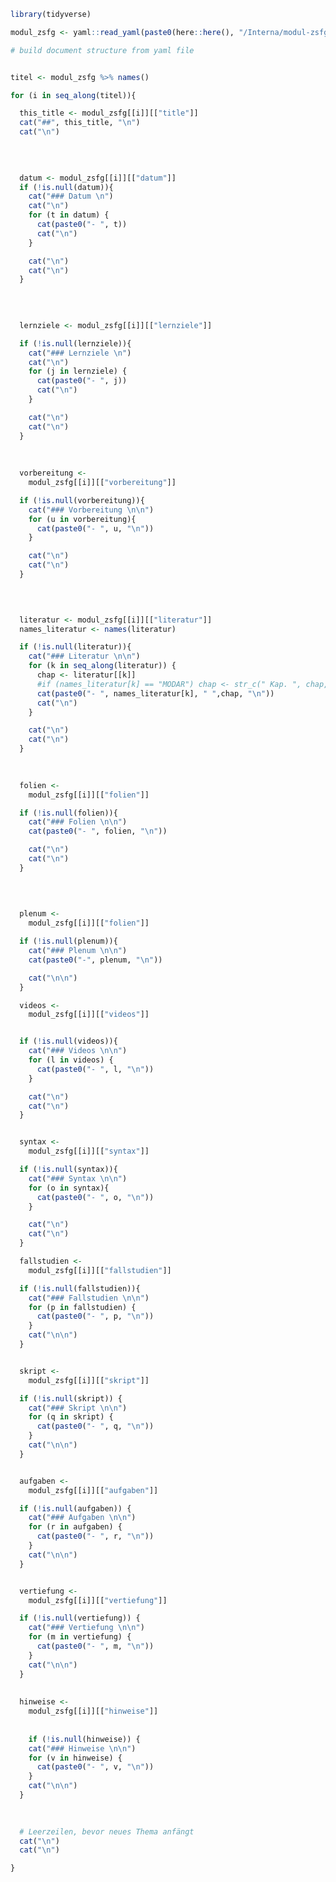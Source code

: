 ```r
library(tidyverse)
```



```r
modul_zsfg <- yaml::read_yaml(paste0(here::here(), "/Interna/modul-zsfg.yaml"))
```



```r

# build document structure from yaml file


titel <- modul_zsfg %>% names()

for (i in seq_along(titel)){

  this_title <- modul_zsfg[[i]][["title"]]
  cat("##", this_title, "\n")
  cat("\n")

  
  
  
  datum <- modul_zsfg[[i]][["datum"]]
  if (!is.null(datum)){
    cat("### Datum \n")
    cat("\n")
    for (t in datum) {
      cat(paste0("- ", t))
      cat("\n")
    }

    cat("\n")
    cat("\n")
  }
  
  
  

  lernziele <- modul_zsfg[[i]][["lernziele"]]

  if (!is.null(lernziele)){
    cat("### Lernziele \n")
    cat("\n")
    for (j in lernziele) {
      cat(paste0("- ", j))
      cat("\n")
    }

    cat("\n")
    cat("\n")
  }
  
  
  
  vorbereitung <-
    modul_zsfg[[i]][["vorbereitung"]]

  if (!is.null(vorbereitung)){
    cat("### Vorbereitung \n\n")
    for (u in vorbereitung){
      cat(paste0("- ", u, "\n"))
    }

    cat("\n")
    cat("\n")
  }
    
    


  literatur <- modul_zsfg[[i]][["literatur"]]
  names_literatur <- names(literatur)

  if (!is.null(literatur)){
    cat("### Literatur \n\n")
    for (k in seq_along(literatur)) {
      chap <- literatur[[k]]
      #if (names_literatur[k] == "MODAR") chap <- str_c(" Kap. ", chap, collapse = " ")
      cat(paste0("- ", names_literatur[k], " ",chap, "\n"))
      cat("\n")
    }

    cat("\n")
    cat("\n")
  }
  
  

  folien <-
    modul_zsfg[[i]][["folien"]]

  if (!is.null(folien)){
    cat("### Folien \n\n")
    cat(paste0("- ", folien, "\n"))

    cat("\n")
    cat("\n")
  }

  
  
  
  plenum <-
    modul_zsfg[[i]][["folien"]]

  if (!is.null(plenum)){
    cat("### Plenum \n\n")
    cat(paste0("-", plenum, "\n"))

    cat("\n\n")
  }

  videos <-
    modul_zsfg[[i]][["videos"]]


  if (!is.null(videos)){
    cat("### Videos \n\n")
    for (l in videos) {
      cat(paste0("- ", l, "\n"))
    }

    cat("\n")
    cat("\n")
  }


  syntax <-
    modul_zsfg[[i]][["syntax"]]

  if (!is.null(syntax)){
    cat("### Syntax \n\n")
    for (o in syntax){
      cat(paste0("- ", o, "\n"))
    }

    cat("\n")
    cat("\n")
  }

  fallstudien <-
    modul_zsfg[[i]][["fallstudien"]]

  if (!is.null(fallstudien)){
    cat("### Fallstudien \n\n")
    for (p in fallstudien) {
      cat(paste0("- ", p, "\n"))
    }
    cat("\n\n")
  }


  skript <-
    modul_zsfg[[i]][["skript"]]

  if (!is.null(skript)) {
    cat("### Skript \n\n")
    for (q in skript) {
      cat(paste0("- ", q, "\n"))
    }
    cat("\n\n")
  }


  aufgaben <-
    modul_zsfg[[i]][["aufgaben"]]

  if (!is.null(aufgaben)) {
    cat("### Aufgaben \n\n")
    for (r in aufgaben) {
      cat(paste0("- ", r, "\n"))
    }
    cat("\n\n")
  }


  vertiefung <-
    modul_zsfg[[i]][["vertiefung"]]

  if (!is.null(vertiefung)) {
    cat("### Vertiefung \n\n")
    for (m in vertiefung) {
      cat(paste0("- ", m, "\n"))
    }
    cat("\n\n")
  }
  
  
  hinweise <-
    modul_zsfg[[i]][["hinweise"]]
  
  
    if (!is.null(hinweise)) {
    cat("### Hinweise \n\n")
    for (v in hinweise) {
      cat(paste0("- ", v, "\n"))
    }
    cat("\n\n")
  }
  
  

  # Leerzeilen, bevor neues Thema anfängt
  cat("\n")
  cat("\n")

}

```

